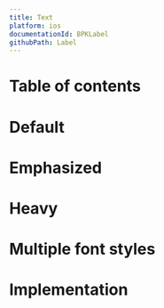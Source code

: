 ```yaml
---
title: Text
platform: ios
documentationId: BPKLabel
githubPath: Label
---
```




# Table of contents

# Default

<IOSComponentScreenshots
  lightMode="../../../../../backpack-ios/screenshots/iPhone 8-label___default_lm.png"
  darkMode="../../../../../backpack-ios/screenshots/iPhone 8-label___default_dm.png"
  altText="iOS default text" />

# Emphasized

<IOSComponentScreenshots
  lightMode="../../../../../backpack-ios/screenshots/iPhone 8-label___emphasized_lm.png"
  darkMode="../../../../../backpack-ios/screenshots/iPhone 8-label___emphasized_dm.png"
  altText="iOS emphasized text" />

# Heavy

<IOSComponentScreenshots
  lightMode="../../../../../backpack-ios/screenshots/iPhone 8-label___heavy_lm.png"
  darkMode="../../../../../backpack-ios/screenshots/iPhone 8-label___heavy_dm.png"
  altText="iOS heavy text" />

# Multiple font styles

<IOSComponentScreenshots
  lightMode="../../../../../backpack-ios/screenshots/iPhone 8-label___multiple-font-styles_lm.png"
  darkMode="../../../../../backpack-ios/screenshots/iPhone 8-label___multiple-font-styles_dm.png"
  altText="iOS text with multiple font styles" />

# Implementation

<Readme file={readme} />


